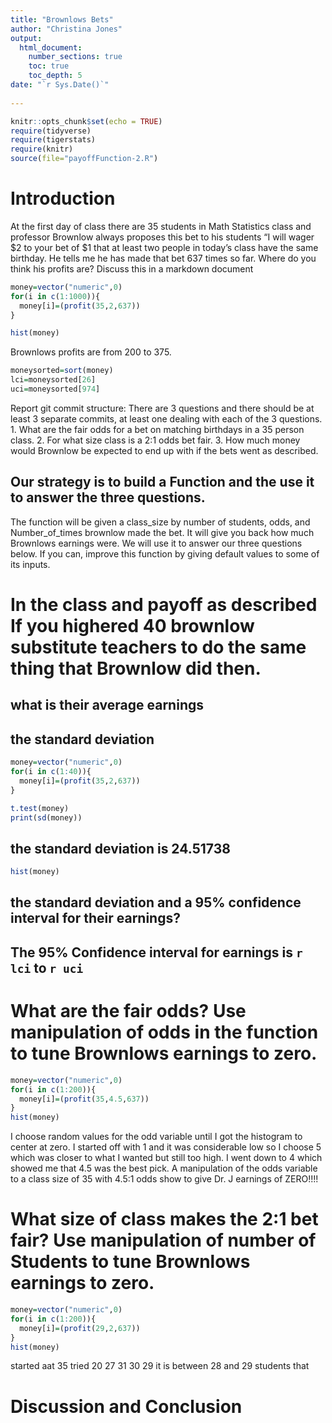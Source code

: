 ```yaml
---
title: "Brownlows Bets"
author: "Christina Jones"
output: 
  html_document:
    number_sections: true
    toc: true
    toc_depth: 5
date: "`r Sys.Date()`"    
    
---
```

```r
knitr::opts_chunk$set(echo = TRUE)
require(tidyverse)
require(tigerstats)
require(knitr)
source(file="payoffFunction-2.R")
```


<!-- We recommend you use git branches -- create a separate branch for each major section i.e. Introduction, Methods, Results, Inferential Results, and Discussion and Conclusions - leave the YAML block untouched until the final merge where you put in your own name !-->

# Introduction

<!--In this section you explain what you are trying to show.  Where did the data come from?  What is the research or other question you are trying to answer?!-->

 At the first day of class there are 35 students in Math Statistics class and professor Brownlow always proposes this bet to his students "I will wager $2 to your bet of $1 that at least two people in today's class have  the same birthday.  He tells me he has made that bet 637 times so far. Where do you think his profits are? Discuss this in a markdown document
 

```r
money=vector("numeric",0)
for(i in c(1:1000)){
  money[i]=(profit(35,2,637))
}
```
 
```r
hist(money)
```
Brownlows profits are from 200 to 375. 

```r
moneysorted=sort(money)
lci=moneysorted[26]
uci=moneysorted[974]
```


 
Report git commit structure:
There are 3 questions and there should be at least 3 separate commits, at least one dealing with each of the 3 questions.
1. What are the fair odds for a bet on matching birthdays in a 35 person class.
2. For what size class is a 2:1 odds bet fair.
3. How much money would Brownlow be expected to end up with if the bets went as described.

## Our strategy is to build a Function and the use it to answer the three questions. 

The function will be given a class_size by number of students, odds, and Number_of_times brownlow made the bet.  It will give you back how much Brownlows earnings were. We will use it to answer our three questions below. If you can, improve this function by giving default values to some of its inputs. 

# In the class and payoff as described  If you highered 40 brownlow substitute teachers to do the same thing that Brownlow did then.
## what is their average earnings
## the standard deviation

```r
money=vector("numeric",0)
for(i in c(1:40)){
  money[i]=(profit(35,2,637))
}
```
 
```r
t.test(money)
print(sd(money))
```

## the standard deviation is 24.51738

```r
hist(money)
```

## the standard deviation and a 95% confidence interval for their earnings?

## The 95% Confidence interval for earnings is `r lci` to `r uci`



<!--Explain and display your method of coming up with a 95% confidence interval of  professor Brownlows winnings (or losings)-->


# What are the fair odds? Use manipulation of odds in the function to tune Brownlows earnings to zero. 

```r
money=vector("numeric",0)
for(i in c(1:200)){
  money[i]=(profit(35,4.5,637))
}
hist(money)
```

I choose random values for the odd variable until I got the histogram to center at zero. I started off with 1 and it was considerable low so I choose 5 which was closer to what I wanted but still too high. I went down to 4 which showed me that 4.5 was the best pick.  A manipulation of the odds variable to a class size of 35 with 4.5:1 odds show to give Dr. J earnings of ZERO!!!!



<!--Decide on your methods:  In this section explain the approach you will take to attack the issue --- how will you decide on a likely estimate of professor Brownlow's earnings or losses after 637 bets. Also explain how you construct a 95% confidence interval about your estimate of his winnings !-->



# What size of class makes the 2:1 bet fair?  Use manipulation of number of Students to tune Brownlows earnings to zero.


```r
money=vector("numeric",0)
for(i in c(1:200)){
  money[i]=(profit(29,2,637))
}
hist(money)
```


started aat 35      tried 20 27 31 30 29 
it is between 28 and 29 students that 

<!--Explain and display the results of your method of coming up with the estimate of professor Brownlows betting profits!-->








# Discussion and Conclusion

<!--Discussion and conclusion here.  If professor Brownlow is consistantly making or losing money how could he change his payout so that his profits center on zero?  Also discuss what size his class should be in order to have his current scheme balance at zero profit.!-->


